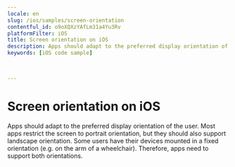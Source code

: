 ```yaml
---
locale: en
slug: /ios/samples/screen-orientation
contentful_id: o9oXQXzYAfLm31a4Yu3Rv
platformFilter: iOS
title: Screen orientation on iOS
description: Apps should adapt to the preferred display orientation of the user.
keywords: [iOS code sample]


	
---
```


# Screen orientation on iOS

Apps should adapt to the preferred display orientation of the user. Most apps restrict the screen to portrait orientation, but they should also support landscape orientation. Some users have their devices mounted in a fixed orientation (e.g. on the arm of a wheelchair). Therefore, apps need to support both orientations.

<CodeSample id="screen-orientation" locale="en" platform="ios"/>